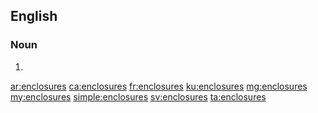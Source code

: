 ==English==

===Noun===
{{head|en|noun plural form}}

# {{plural of|enclosure|lang=en}}

[[ar:enclosures]]
[[ca:enclosures]]
[[fr:enclosures]]
[[ku:enclosures]]
[[mg:enclosures]]
[[my:enclosures]]
[[simple:enclosures]]
[[sv:enclosures]]
[[ta:enclosures]]